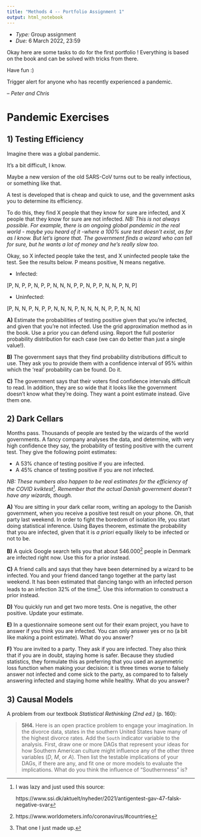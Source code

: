 ```yaml
---
title: "Methods 4 -- Portfolio Assignment 1"
output: html_notebook
---
```


- *Type:* Group assignment
- *Due:* 6 March 2022, 23:59

Okay here are some tasks to do for the first portfolio ! 
Everything is based on the book and can be solved with tricks from there.

Have fun :)

Trigger alert for anyone who has recently experienced a pandemic.

*-- Peter and Chris*

# Pandemic Exercises

## 1) Testing Efficiency

Imagine there was a global pandemic.

It's a bit difficult, I know.

Maybe a new version of the old SARS-CoV turns out to be really infectious, or something like that.

A test is developed that is cheap and quick to use, and the government asks you to determine its efficiency.

To do this, they find X people that they know for sure are infected, and X people that they know for sure are not infected. *NB: This is not always possible. For example, there is an ongoing global pandemic in the real world - maybe you heard of it -where a 100% sure test doesn't exist, as far as I know. But let's ignore that. The government finds a wizard who can tell for sure, but he wants a lot of money and he's really slow too.*

Okay, so X infected people take the test, and X uninfected people take the test. See the results below. P means positive, N means negative.

- Infected:

\[P, N, P, P, N, P, P, N, N, N, P, P, N, P, P, N, N, P, N, P\]

- Uninfected:

\[P, N, N, P, N, P, P, N, N, N, P, N, N, N, N, P, P, N, N, N\]

**A)** Estimate the probabilities of testing positive given that you're infected, and given that you're not infected. Use the grid approximation method as in the book. Use a prior you can defend using. Report the full posterior probability distribution for each case (we can do better than just a single value!).

**B)** The government says that they find probability distributions difficult to use. They ask you to provide them with a confidence interval of 95% within which the 'real' probability can be found. Do it.

**C)** The government says that their voters find confidence intervals difficult to read. In addition, they are so wide that it looks like the government doesn't know what they're doing. They want a point estimate instead. Give them one.

## 2) Dark Cellars

Months pass. Thousands of people are tested by the wizards of the world governments. A fancy company analyses the data, and determine, with very high confidence they say, the probability of testing positive with the current test. They give the following point estimates:

- A 53% chance of testing positive if you are infected.
- A 45% chance of testing positive if you are not infected.

*NB: These numbers also happen to be real estimates for the efficiency of the COVID kviktest[^1]. Remember that the actual Danish government doesn't have any wizards, though.*

**A)** You are sitting in your dark cellar room, writing an apology to the Danish government, when you receive a positive test result on your phone. Oh, that party last weekend.
In order to fight the boredom of isolation life, you start doing statistical inference. Using Bayes theorem, estimate the probability that you are infected, given that it is *a priori* equally likely to be infected or not to be.

**B)** A quick Google search tells you that about 546.000[^2] people in Denmark are infected right now. Use this for a prior instead.

**C)** A friend calls and says that they have been determined by a wizard to be infected. You and your friend danced tango together at the party last weekend. It has been estimated that dancing tango with an infected person leads to an infection 32% of the time[^3]. Use this information to construct a prior instead.

**D)** You quickly run and get two more tests. One is negative, the other positive. Update your estimate.

**E)** In a questionnaire someone sent out for their exam project, you have to answer if you think you are infected. You can only answer yes or no (a bit like making a point estimate). What do you answer?

**F)** You are invited to a party. They ask if you are infected. They also think that if you are in doubt, staying home is safer. Because they studied statistics, they formulate this as preferring that you used an asymmetric loss function when making your decision: it is three times worse to falsely answer not infected and come sick to the party, as compared to to falsely answering infected and staying home while healthy. What do you answer?

## 3) Causal Models

A problem from our textbook *Statistical Rethinking (2nd ed.)* (p. 160):

> **5H4.** Here is an open practice problem to engage your imagination. In the divorce data, states in the southern United States have many of the highest divorce rates. Add the `South` indicator variable to the analysis. First, draw one or more DAGs that represent your ideas for how Southern American culture might influence any of the other three variables ($D$, $M$, or $A$). Then list the testable implications of your DAGs, if there are any, and fit one or more models to evaluate the implications. What do you think the influence of "Southernness" is?


[^1]: I was lazy and just used this source:

    https://www.ssi.dk/aktuelt/nyheder/2021/antigentest-gav-47-falsk-negative-svar

[^2]: https://www.worldometers.info/coronavirus/#countries

[^3]: That one I just made up.
